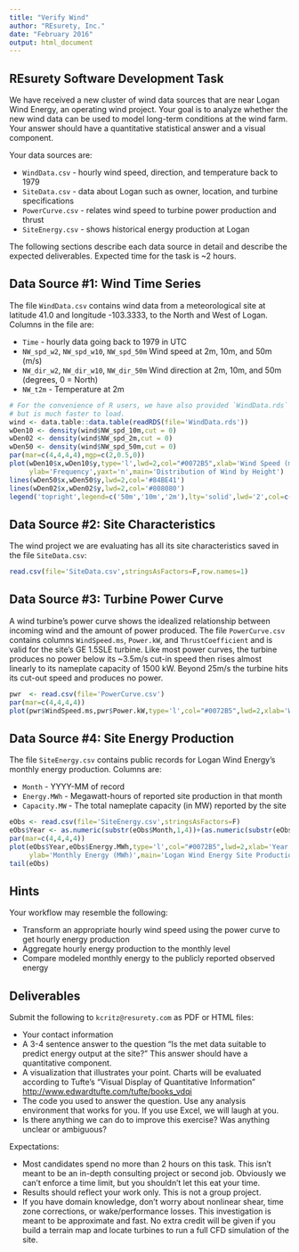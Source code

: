 ---
title: "Verify Wind"
author: "REsurety, Inc."
date: "February 2016"
output: html_document
---


## REsurety Software Development Task

We have received a new cluster of wind data sources that are near Logan Wind Energy, an operating wind
project.  Your goal is to analyze whether the new wind data can be used
to model long-term conditions at the wind farm. Your answer should have a quantitative
statistical answer and a visual component.

Your data sources are:

* `WindData.csv` - hourly wind speed, direction, and temperature back to 1979
* `SiteData.csv` - data about Logan such as owner, location, and turbine specifications
* `PowerCurve.csv` - relates wind speed to turbine power production and thrust
* `SiteEnergy.csv` - shows historical energy production at Logan

The following sections describe each data source in detail and describe the 
expected deliverables. Expected time for the task is ~2 hours.

## Data Source #1: Wind Time Series

The file `WindData.csv` contains wind data from a meteorological site at latitude 41.0 and longitude -103.3333,
to the North and West of Logan.  Columns in the file are:

* `Time` - hourly data going back to 1979 in UTC
* `NW_spd_w2`, `NW_spd_w10`, `NW_spd_50m` Wind speed at 2m, 10m, and 50m (m/s)
* `NW_dir_w2`, `NW_dir_w10`, `NW_dir_50m` Wind direction at 2m, 10m, and 50m (degrees, 0 = North)
* `NW_t2m` - Temperature at 2m


```{r, echo=FALSE, results='hide', fig.show='hold'}
# For the convenience of R users, we have also provided `WindData.rds` which has the same information
# but is much faster to load.
wind <- data.table::data.table(readRDS(file='WindData.rds'))
wDen10 <- density(wind$NW_spd_10m,cut = 0)
wDen02 <- density(wind$NW_spd_2m,cut = 0)
wDen50 <- density(wind$NW_spd_50m,cut = 0)
par(mar=c(4,4,4,4),mgp=c(2,0.5,0))
plot(wDen10$x,wDen10$y,type='l',lwd=2,col="#0072B5",xlab='Wind Speed (m/s)',
     ylab='Frequency',yaxt='n',main='Distribution of Wind by Height')
lines(wDen50$x,wDen50$y,lwd=2,col='#84BE41')
lines(wDen02$x,wDen02$y,lwd=2,col='#808080')
legend('topright',legend=c('50m','10m','2m'),lty='solid',lwd='2',col=c('#84BE41','#0072B5','#808080'))
```

## Data Source #2: Site Characteristics

The wind project we are evaluating has all its site characteristics
saved in the file `SiteData.csv`:

```{r, echo=FALSE}
read.csv(file='SiteData.csv',stringsAsFactors=F,row.names=1)
```


## Data Source #3: Turbine Power Curve

A wind turbine's power curve shows the idealized relationship between incoming 
wind and the amount of power produced.  The file `PowerCurve.csv` contains columns
 `WindSpeed.ms`, `Power.kW`, and `ThrustCoefficient` and is valid for the site's
 GE 1.5SLE turbine.  Like most power curves, the turbine produces no power below
 its ~3.5m/s cut-in speed then rises almost linearly to its nameplate capacity
 of 1500 kW.  Beyond 25m/s the turbine hits its cut-out speed and produces no power.

```{r, echo=FALSE, results='hide', fig.show='hold'}
pwr  <- read.csv(file='PowerCurve.csv')
par(mar=c(4,4,4,4))
plot(pwr$WindSpeed.ms,pwr$Power.kW,type='l',col="#0072B5",lwd=2,xlab='Wind Speed (m/s)',ylab='Power (kW)',main='GE 1.5SLE Power Curve')
```


## Data Source #4: Site Energy Production

The file `SiteEnergy.csv` contains public records for Logan Wind Energy's monthly
energy production.  Columns are:

* `Month` - YYYY-MM of record
* `Energy.MWh` - Megawatt-hours of reported site production in that month
* `Capacity.MW` - The total nameplate capacity (in MW) reported by the site

```{r, echo=FALSE, fig.show='hold'}
eObs <- read.csv(file='SiteEnergy.csv',stringsAsFactors=F)
eObs$Year <- as.numeric(substr(eObs$Month,1,4))+(as.numeric(substr(eObs$Month,6,7))-1)/12
par(mar=c(4,4,4,4))
plot(eObs$Year,eObs$Energy.MWh,type='l',col="#0072B5",lwd=2,xlab='Year',
     ylab='Monthly Energy (MWh)',main='Logan Wind Energy Site Production')
tail(eObs)
```


## Hints

Your workflow may resemble the following:

* Transform an appropriate hourly wind speed using the power curve to get hourly energy production
* Aggregate hourly energy production to the monthly level
* Compare modeled monthly energy to the publicly reported observed energy

## Deliverables

Submit the following to `kcritz@resurety.com` as PDF or HTML files:

* Your contact information
* A 3-4 sentence answer to the question "Is the met data suitable to
  predict energy output at the site?" This answer should have a quantitative
  component.
* A visualization that illustrates your point.  Charts will be evaluated
  according to Tufte's "Visual Display of Quantitative Information"
  <http://www.edwardtufte.com/tufte/books_vdqi>
* The code you used to answer the question. Use any analysis environment that 
  works for you. If you use Excel, we will laugh at you.
* Is there anything we can do to improve this exercise?  Was anything unclear
  or ambiguous?

Expectations:

* Most candidates spend no more than 2 hours on this task.  This isn't meant to be
  an in-depth consulting project or second job.  Obviously we can't enforce
  a time limit, but you shouldn't let this eat your time.
* Results should reflect your work only. This is not a group project.  
* If you have domain knowledge, don't worry about nonlinear shear, time
  zone corrections, or wake/performance losses.  This investigation is meant
  to be approximate and fast. 
  No extra credit will be given if you build a terrain map and locate 
  turbines to run a full CFD simulation of the site.
  
  









